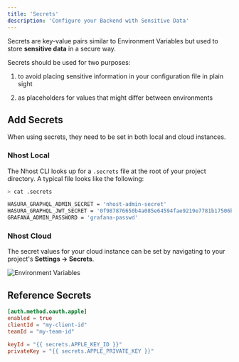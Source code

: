 ```yaml
---
title: 'Secrets'
description: 'Configure your Backend with Sensitive Data'
---
```


Secrets are key-value pairs similar to Environment Variables but used to store **sensitive data** in a secure way.

Secrets should be used for two purposes:

1. to avoid placing sensitive information in your configuration file in plain sight

2. as placeholders for values that might differ between environments


## Add Secrets

When using secrets, they need to be set in both local and cloud instances.

### Nhost Local 

The Nhost CLI looks up for a `.secrets` file at the root of your project directory. A typical file looks like the following:

```bash Terminal
> cat .secrets

HASURA_GRAPHQL_ADMIN_SECRET = 'nhost-admin-secret'
HASURA_GRAPHQL_JWT_SECRET = '0f987876650b4a085e64594fae9219e7781b17506bec02489ad061fba8cb22db'
GRAFANA_ADMIN_PASSWORD = 'grafana-passwd'
```

### Nhost Cloud

  The secret values for your cloud instance can be set by navigating to your project's **Settings -> Secrets**.

  ![Environment Variables](./images/platform/environment-variables/environment-variables.png)


## Reference Secrets


```toml nhost/nhost.toml
[auth.method.oauth.apple]
enabled = true
clientId = "my-client-id"
teamId = "my-team-id"

keyId = "{{ secrets.APPLE_KEY_ID }}"
privateKey = "{{ secrets.APPLE_PRIVATE_KEY }}"
```

